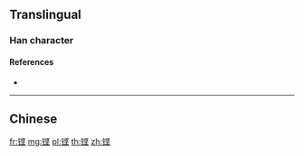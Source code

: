 {{character info/new}}
{{also|鏗}}
==Translingual==

===Han character===
{{Han char|rn=167|rad=钅|as=07|sn=12|four=|canj=CLEG|ids=⿰钅坚}}

====References====
* {{Han ref|kx=1328.061|hdz=64206.090|uh=94FF|ud=38143}}

----

==Chinese==
{{zh-see|鏗}}

[[fr:铿]]
[[mg:铿]]
[[pl:铿]]
[[th:铿]]
[[zh:铿]]